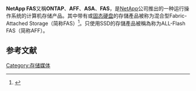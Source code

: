 '''NetApp FAS'''又稱'''ONTAP'''、'''AFF'''、'''ASA'''、'''FAS'''，是[[NetApp|NetApp]]公司推出的一种运行{{link-en|ONTAP}}操作系统的计算机存储产品。其中带有{{link-en|HDD}}或[[固态硬盘|固态硬盘]]的存儲產品被称为混合型Fabric-Attached Storage（简称FAS）<ref>{{Cite book|last=Nabrzyski|first=Jarek|last2=Schopf|first2=Jennifer M.|last3=Węglarz|first3=Jan|title=Grid Resource Management: State of the Art and Future Trends|url=https://books.google.com/books?id=o5J8kyfreXAC&pg=PA535|accessdate=11 June 2012|year=2004|publisher=Springer|isbn=978-1-4020-7575-9|page=342|archive-date=2013-10-13|archive-url=https://web.archive.org/web/20131013063323/http://books.google.com/books?id=o5J8kyfreXAC&pg=PA535}}</ref>。只使用SSD的存儲產品被稱為称为ALL-Flash FAS（简称AFF）。

==参考文献==
{{reflist}}

[[Category:存储媒体|Category:存储媒体]]